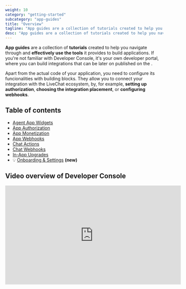 ```yaml
---
weight: 10
category: "getting-started"
subcategory: "app-guides"
title: "Overview"
tagline: "App guides are a collection of tutorials created to help you navigate through Developer Console."
desc: "App guides are a collection of tutorials created to help you navigate through Developer Console and effectively use the tools it provides to build applications."
---
```


**App guides** are a collection of **tutorials** created to help you navigate through <Placeholder id="DEVELOPER_CONSOLE_URL" /> and **effectively use the tools** it provides to build applications. If you're not familiar with Developer Console, it's your own developer portal, where you can build integrations that can be later on published on the <Placeholder id="LIVECHAT_MARKETPLACE_URL" />.

Apart from the actual code of your application, you need to configure its funcionalities with building blocks. They allow you to connect your integration with the LiveChat ecosystem, by, for example, **setting up authorization**, **choosing the integration placement**, or **configuring webhooks**.

## Table of contents

- [Agent App Widgets](/getting-started/app-guides/agent-app-widgets/)
- [App Authorization](/app-guides/app-authorization/)
- [App Monetization](/getting-started/app-guides/app-monetization)
- [App Webhooks](/app-guides/app-webhooks/)
- [Chat Actions](/getting-started/app-guides/chat-actions/)
- [Chat Webhooks](/app-guides/chat-webhooks/)
- [In-App Upgrades](/getting-started/app-guides/in-app-upgrades/)
- 💡 [Onboarding & Settings](/getting-started/app-guides/onboarding-and-settings/) **(new)**

## Video overview of Developer Console

<iframe
  width="560"
  height="315"
  src="https://www.youtube.com/embed/z_7fGblf7dQ"
  frameborder="0"
  allow="accelerometer; autoplay; encrypted-media; gyroscope; picture-in-picture"
  allowfullscreen
></iframe>
